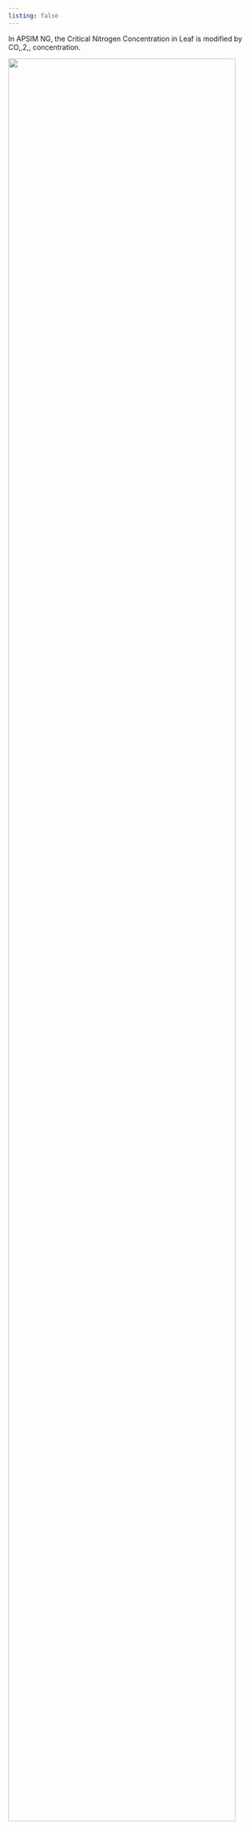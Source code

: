 ```yaml
---
listing: false
---
```



In APSIM NG, the Critical Nitrogen Concentration in Leaf is modified by CO,,2,, concentration. 


![](../images/20241029155242.png){ width=95% align=center }



